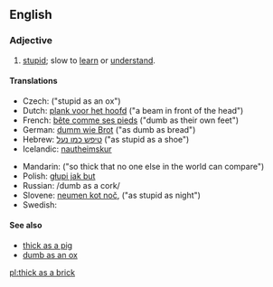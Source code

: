 ==English==

===Adjective===
{{en-adj|-|pos=[[thick]] [[as]] [[a]] [[brick]]}}

# {{simile}} [[stupid]]; slow to [[learn]] or [[understand]].

====Translations====
{{trans-top}}
* Czech: {{t|cs|blbý jak vůl}} ("stupid as an ox")
* Dutch: [[plank voor het hoofd]] ("a beam in front of the head")
* French: [[bête comme ses pieds]] ("dumb as their own feet")
* German: [[dumm wie Brot]] ("as dumb as bread")
* Hebrew: [[טיפש כמו נעל]] ("as stupid as a shoe")
* Icelandic: [[nautheimskur]]
{{trans-mid}}
* Mandarin: {{t|cmn|愚不可及|tr=yúbùkějí|sc=Hani}} ("so thick that no one else in the world can compare")
* Polish: [[głupi jak but]]
* Russian: {{t|ru|тупой, как пробка|sc=Cyrl|tr=tupój, kak prábka|alt=тупо́й, как про́бка}} /dumb as a cork/
* Slovene: [[neumen kot noč]],  ("as stupid as night")
* Swedish: {{t|sv|dum som en gås}}
{{trans-bottom}}

====See also====
* [[thick as a pig]]
* [[dumb as an ox]]

[[pl:thick as a brick]]